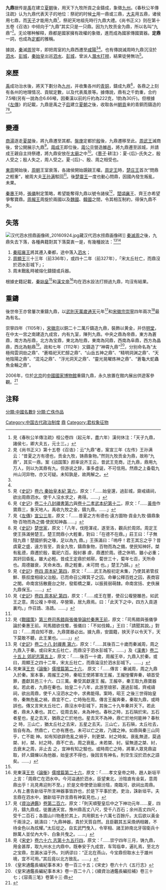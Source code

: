 '''九鼎'''据传是[[禹|禹]]在建立[[夏朝|夏朝]]後，用天下九牧所貢之金鑄成，象徵[[九州_(中国)|九州]]。《春秋公羊傳注疏》认为九鼎代表天子的地位：祭祀的时候[[士|士]]用一鼎或三鼎，[[大夫|大夫]]用五鼎，诸侯用七鼎，而[[天子|天子]]才能用九鼎<ref>見《春秋公羊傳注疏》桓公卷四（起元年，盡六年）漢何休注：「天子九鼎，諸侯七，卿大夫五，元士三。」</ref>，祭祀天地祖先時行九鼎大禮。《尚书正义》则在第十五卷《召诰》中倾向于“九鼎”其实只是一只鼎。因为九牧贡金为鼎，所以名叫“九鼎”<ref>見《尚书正义》第十五卷《召诰》：云“九鼎”者，案宣三年《左传》王孙满云：“昔夏之方有德也，贡金九牧，铸鼎象物。”然则九牧贡金为鼎，故称“九鼎”，其实一鼎。案《战国策》颜率说齐王云，昔武王克商，迁九鼎，鼎用九万人，则以为其鼎有九。但游说之辞，事多虚诞，不可信用。然鼎之上备载九州山河异物，亦又可疑。未知孰是，故两解之。</ref>。无论哪种解释，鼎都是國家擁有政權的象徵，進而成為國家傳國寶器。'''定鼎'''一詞，也成為[[定都|定都]]的雅稱。

據說，[[秦国|秦]]滅[[周朝|周]]翌年，即把周室的九鼎西遷至[[咸陽|咸陽]]<ref name="史記漢書秦滅周"/><ref name="王充論衡"/>。也有傳說滅周時九鼎沉沒於[[泗水郡|泗水]]、[[彭城郡|彭城]]，[[秦始皇|秦始皇]]出巡[[泗水郡|泗水]]、[[彭城|彭城]]，曾派人[[潛水|潛水]][[打撈|打撈]]，結果徒勞無功<ref name="秦始皇尋九鼎">見《[[史記|史記]]》[[:s:史記/卷006|卷六 秦始皇本紀 第六]]，原文：「……始皇還，過彭城，齋戒禱祠，欲出周鼎泗水。使千人沒水求之，弗得。……」</ref>。

==來歷==
[[禹|禹]]成功治水後，將天下劃分為[[九州_(中國)|九州]]，并收集各州的[[青铜|青铜]]，鑄成九鼎<ref>見《[[史记|史记]]》[[:s:史記/卷028|卷二十八封禪書第六]]與[[:s:史記/卷012|卷十二孝武本纪第十二]]，原文：「……[[黃帝|黃帝]]作寶鼎三，象天地人。禹收九牧之金，鑄九鼎。……」</ref>，各鼎之上刻有各州的地理情况、貢賦定數，以及代表風景等。據傳說，鼎有之千鈞重，合约7.5噸(另有一說為合6.66噸，因秦漢以前的斤約為222克，1鈞為30斤)。但根據《[[左傳|左傳]]》的記載，九鼎是禹之子[[启|启]]建立[[夏朝|夏朝]]之後，收取各州[[朝貢|朝貢]]来的青銅而鑄造的<ref>見《[[左傳|左傳]]》[[:s:春秋左氏傳/宣公#宣公三年|宣公三年]]，原文：「……昔夏之方有德也·遠方圖物·貢金九牧·鑄鼎象物·百物而為之備·使民知神姦……」</ref><ref name="史記楚世家">見《[[史記|史記]]》[[:s:史記/卷040|楚世家]]，原文：「八年，伐陸渾戎，遂至洛，觀兵於周郊。周定王使王孫滿勞楚王。楚王問鼎小大輕重，對曰：「在德不在鼎。」莊王曰：「子無阻九鼎！楚國折鉤之喙，足以為九 鼎。」王孫滿曰：「嗚呼！君王其忘之乎？昔虞夏之盛，遠方皆至，貢金九牧，鑄鼎象物，百物而為之備，使民知神奸。桀有亂德，鼎遷於殷，載祀六百。殷紂暴 虐，鼎遷於周。德之休明，雖小必重；其奸回昏亂，雖大必輕。昔成王定鼎於郟鄏，蔔世三十，蔔年七百，天所命也。周德雖衰，天命未改。鼎之輕重，未可問 也。」楚王乃歸。」</ref>。

==變遷==
[[商湯|商湯]]逐走[[夏桀|夏桀]]後，將九鼎遷至其都。[[盤庚|盤庚]]定都於[[殷|殷]]後，九鼎遷移至此。[[周武王|周武王]]滅商後，曾公開展示九鼎<ref>見《[[史記|史記]]》[[:s:史記/卷004|卷四 周本紀 第四]]，原文：「……武王為殷初定未集，乃使其弟管叔鮮、蔡叔度相祿父治殷。已而命召公釋箕子之囚。命畢公釋百姓之囚，表商容之閭。命南宮括散鹿台之財，發鉅橋之粟，以振貧弱萌隸。命南宮括、史佚展九鼎保玉。……」</ref>。[[周成王|周成王]]即位後，[[周公旦|周公旦]]營造[[洛阳|雒邑]]，將九鼎遷至該城，并請成王親自主持祭禮，將九鼎安放在[[太廟|太廟]]之中<ref>見《[[史記|史記]]》[[:s:史記/卷004|卷四 周本紀 第四]]，原文：「……成王在豐，使召公複營雒邑，如武王之意。周公複卜申視，卒營築，居九鼎焉。曰：「此天下之中，四方入貢道裏均。」作召誥、洛誥。……」</ref>。《[[墨子_(书)|墨子]]·耕注》：夏-{后}-氏失之，殷人受之；殷人失之，周人受之。夏-{后}-、殷、周之相受也。

[[東周|東周]]開始後，[[周朝|周朝]]王室衰落，各諸侯開始覬覦王權。[[周定王|周定王]]時，[[楚庄王|楚庄王]]首次“問鼎之輕重”，被周大夫[[王孙满|王孙满]]駁回<ref name="史記楚世家"/>。後[[楚靈王|楚靈王]]一度也動心問鼎，因國內發生叛亂，未果。

[[秦惠王|秦惠王]]時，[[張儀|張儀]]制定策略，希望能奪得九鼎以號令諸侯<ref>見《[[戰國策|戰國策]]》[[:s:戰國策/卷03#司馬錯與張儀爭論於秦惠王前|第三卷司馬錯與張儀爭論於秦惠王前]]，原文：「司馬錯與張儀爭論於秦惠王前。司馬錯欲伐蜀，張儀曰：「不如伐韓。」王曰：「請聞其說。」對曰：「……周自知不救，九鼎寶器必出。據九鼎，安圖籍，挾天子以令天下，天下莫敢不聽，此王業也。……」」</ref>，[[楚頃襄王|楚頃襄王]]、齊王亦希望爭奪寶鼎。[[周赧王|周赧王]]周旋於兩國以及[[魏國|魏國]]、[[韓國|韓國]]之間，令其相互制約，得保九鼎不失。

== 失落 ==
[[File:汉代泗水捞鼎画像砖_20160924.jpg|thumb]]藏汉代泗水捞鼎画像砖]]
[[秦滅周|秦滅周]]之後，九鼎失去下落，各種典籍對其下落莫衷一是，有幾種說法：<ref name="史記漢書秦滅周">見《[[史記|史記]]》[[:s:史記/卷028|卷二十八 封禪書 第六]]，原文：「……其後百二十歲而秦滅周，周之九鼎入于秦。或曰宋太丘社亡，而鼎沒于泗水彭城下。……」及《[[漢書|漢書]]》[[:s:漢書/卷025上|卷二十五上 郊祀志第五上]]，原文：「……後百一十歲，周赧王卒，九鼎入於秦。或曰，周顯王之四十二年，宋太丘社亡，而鼎淪沒於泗水彭城下。……」</ref><ref name="王充論衡">見東漢[[王充|王充]]《[[論衡|論衡]]》[[:s:論衡/26|儒增篇第二十六]]， 原文：「……傳言：秦滅周，周之九鼎入於秦。案本事，周赧王之時，秦昭王使將軍攻王赧，王赧惶懼奔秦，頓首受罪，盡獻其邑三十六、口三萬。秦受其獻還王 赧。王赧卒，秦王取九鼎寶器矣。若此者，九鼎在秦也。始皇二十八年，此游至琅邪，還過彭城，齊戒禱祠，欲出周鼎，使千人沒泗水之中，求弗能得。案時，昭王 之後三世得始皇帝，秦無危亂之禍，鼎宜不亡，亡時殆在周。傳言王赧奔秦，秦取九鼎，或時誤也。傳又言宋太丘社亡，鼎沒水中彭城下，其後二十九年秦并天下。若此者，鼎未入秦也。其亡，從周去矣，未為神也。春秋之時，五石隕於宋。五石者星也，星之去天，猶鼎之亡於地也。星去天不為神，鼎亡於地何能神？春秋之 時，三山亡，猶太丘社之去宋，五星之去天。三山亡，五石隕，太丘社去，皆自有為。然鼎亡，亡亦有應也。未可以亡之故，乃謂之神。如鼎與秦三山同乎，亡不能 神。如有知欲辟危亂之禍乎，則更桀、紂之時矣。衰亂無道，莫過桀、紂，桀、紂之時，鼎不亡去。周之衰亂，未若桀、紂。留無道之桀、紂，去衰末之周，非止去 之，宜神有知之驗也。或時周亡之時，將軍人眾見鼎盜取，奸人鑄爍以為他器，始皇求不得也，後因言有神名，則空生沒於泗水之語 矣。……」</ref>

# [[秦昭襄王|秦昭襄王]]將其遷入秦都，途中落入[[泗水郡|泗水]]；
# [[周顯王|周顯王]]三十三年（前336年），或四十二年（前327年），「宋太丘社亡，而鼎沒於泗水彭城下」；
# 周末戰亂時被熔化鑄錢或兵器。

根據史籍記載，[[秦始皇|秦始皇]]<ref name="秦始皇尋九鼎"/>和[[漢文帝|漢文帝]]<ref>見東漢[[王充|王充]]《[[論衡|論衡]]》[[:s:論衡/26|儒增篇第二十六]]，原文：「……孝文皇帝之時，趙人新垣平上言：「周鼎亡在泗水中。今河溢通於泗水，臣望東北，汾陰直有金氣，意周鼎出乎！兆見弗迎則不至。」於是文帝使使治廟汾陰，南臨河，欲祠出周鼎。人有上書告新垣平所言神器事皆詐也，於是下平事於吏。吏治，誅新垣平。夫言鼎在泗水中，猶新垣平詐言鼎有神氣見也。」</ref>均在泗水設法打撈過九鼎，均沒有結果。

== 重鑄 ==

後世帝王亦曾屢次重鑄九鼎，以[[武則天|武則天]][[萬歲通天|萬歲通天]]元年<ref>見《[[資治通鑑|資治通鑑]]》[[:s:資治通鑑/卷206|卷第二百六]]，原文：「則天順聖皇后中之下神功元年……夏，四月，鑄九鼎成，徙置通天宮。豫州鼎高丈八尺，受千八百石；余州高丈四尺，受千二百石；各圖山川物產於其上，共用銅五十六萬七百餘斤。太后欲以黃金千兩涂之，姚濤曰：“九鼎神器，貴於天質自然。且臣觀其五采煥炳相雜，不待金色以為炫耀。”太后從之。自玄武門曳入，令宰相、諸王帥南北牙宿衛兵十餘萬人並仗內大牛、白象共曳之。……」</ref>和[[宋徽宗|宋徽宗]][[崇寧|崇寧]]四年兩次<ref>見《[[宋史|宋史]]》[[:s:宋史/卷066|卷六十六 志第十九五行四]]，原文：「……崇宁四年三月，铸九鼎，用金甚厚，取九州水土内鼎中。既奉安于九成宫，车驾临幸，遍礼焉，至北方之宝鼎，忽漏水溢于外。刘炳谬曰：“正北在燕山，今宝鼎但取水土于雄州境，宜不可用。”其后竟以北方致乱。……」</ref>最為有名。

崇寧四年（1105年），[[宋徽宗|宋徽宗]]以銅二十二萬斤鑄造九鼎，裝飾以黄金，并仿[[明堂|明堂]]，在中太一宫之南建造九成宫，内有九室，陳列九鼎。中央之鼎為帝鼎，東方為蒼鼎，南方為彤鼎，北方為宝鼎，東北為牡鼎，東南為冈鼎，西南為阜鼎，西方為晶鼎，西北為魁鼎<ref>《皇宋通鑑長编紀事本末》卷一百三十五；《宋史》卷六十六《五行志》</ref>。政和七年（1112年）又鑄造了“神霄九鼎”<ref>《皇宋通鑑長編紀事本末》卷一百二十八；《續資治通鑑長編拾補》卷三十七；《容斋三笔》卷第十三·鼎</ref>，分别命名為“太極飛雲洞劫之鼎”、“蒼梧祀天贮醇之鼎”、“山岳五神之鼎”、“精明洞渊之鼎”、“天地陰陽之鼎”、“混沌之鼎”、“浮光洞天之鼎”、“靈光晃曜炼神之鼎”、“蒼龜大蛇蟲魚金輪之鼎”。

2006年，位於[[北京|北京]]的[[中國國家博物館|中國國家博物館]]重鑄九鼎，永久放置在館内展出供遊客參觀。<ref>{{cite web | language=ja | url=http://j.peopledaily.com.cn/2006/05/19/jp20060519_59917.html | title=周王室の宝物「九鼎」、復元され国家博物館に登場 | date=2006年5月19日 | publisher=人民網日本語版}}</ref>

==注释==
{{reflist}}

[[Category:中国古代政治制度|Category:中国古代政治制度]]
[[Category:鼎|]]
[[分類:中國名數9|分類:中國名數9]]
[[分類:亡佚作品|分類:亡佚作品]]
[[Category:君权象征物|Category:君权象征物]]